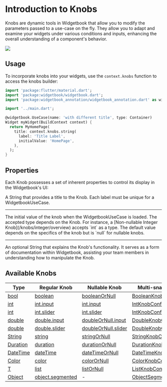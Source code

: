 # Introduction to Knobs

Knobs are dynamic tools in Widgetbook that allow you to modify the parameters passed to a use-case on the fly. 
They allow you to adapt and examine your widgets under various conditions and inputs, enhancing the overall understanding of a component's behavior.

<Image src="/assets/knobs/knobs.png" zoom />

## Usage

To incorporate knobs into your widgets, use the `context.knobs` function to access the knobs builder:

```dart title="Example: Knobs"
import 'package:flutter/material.dart';
import 'package:widgetbook/widgetbook.dart';
import 'package:widgetbook_annotation/widgetbook_annotation.dart' as widgetbook;

import '../main.dart';

@widgetbook.UseCase(name: 'with different title', type: Container)
Widget myWidget(BuildContext context) {
  return MyHomePage(
    title: context.knobs.string(
      label: 'Title Label',
      initialValue: 'HomePage',
    ),
  );
}
```

## Properties

Each Knob possesses a set of inherent properties to control its display in the Widgetbook's UI:

<Accordion title="Knob" defaultOpen>
  <Property name="label" type="String" required>
    A String that provides a title to the Knob. Each label must be unique for a WidgetbookUseCase.
  </Property>

  ---

  <Property name="initialValue" type="T" optional>
    The initial value of the knob when the WidgetbookUseCase is loaded. 
    The accepted type depends on the Knob. For instance, a [Non-nullable Integer Knob](/knobs/integer/overview) accepts `int` as a type. 
    The default value depends on the specifics of the knob but is `null` for nullable knobs.
  </Property>

  ---

  <Property name="description" type="String" optional>
    An optional String that explains the Knob's functionality. 
    It serves as a form of documentation within Widgetbook, assisting your team members in understanding how to manipulate the Knob.
  </Property>
</Accordion>

## Available Knobs

| Type                             | Regular Knob                                                   | Nullable Knob                                                              | Multi-snapshot Support                                          |
| -------------------------------- | -------------------------------------------------------------- | -------------------------------------------------------------------------- | --------------------------------------------------------------- |
| [bool](/knobs/boolean)              | [boolean](/knobs/boolean#contextknobsboolean)                        | [booleanOrNull](/knobs/boolean#contextknobsbooleanornull)                        | [BooleanKnobConfig](/knobs/boolean#multi-snapshot-support)         |
| [int](/knobs/integer/overview)   | [int.input](/knobs/integer/input#contextknobsintinput)         | [int.input](/knobs/integer/input#contextknobsintornullinput)               | [IntKnobConfig](/knobs/integer/input#multi-snapshot-support)    |
| [int](/knobs/integer/overview)   | [int.slider](/knobs/integer/slider#contextknobsintslider)      | [int.slider](/knobs/integer/slider#contextknobsintornullslider)            | [IntKnobConfig](/knobs/integer/slider#multi-snapshot-support)   |
| [double](/knobs/double/overview) | [double.input](/knobs/double/input#contextknobsdoubleinput)    | [doubleOrNull.input](/knobs/double/input#contextknobsdoubleornullinput)    | [DoubleKnobConfig](/knobs/double/input#multi-snapshot-support)  |
| [double](/knobs/double/overview) | [double.slider](/knobs/double/slider#contextknobsdoubleslider) | [doubleOrNull.slider](/knobs/double/slider#contextknobsdoubleornullslider) | [DoubleKnobConfig](/knobs/double/slider#multi-snapshot-support) |
| [String](/knobs/string)          | [string](/knobs/string#contextknobsstring)                     | [stringOrNull](/knobs/string#contextknobsstringornull)                     | [StringKnobConfig](/knobs/string#multi-snapshot-support)        |
| [Duration](/knobs/duration)      | [duration](/knobs/duration#contextknobsduration)               | [durationOrNull](/knobs/duration#contextknobsdurationornull)               | [DurationKnobConfig](/knobs/duration#multi-snapshot-support)    |
| [DateTime](/knobs/datetime)      | [dateTime](/knobs/datetime#contextknobsdatetime)               | [dateTimeOrNull](/knobs/datetime#contextknobsdatetimeornull)               | [DateTimeKnobConfig](/knobs/datetime#multi-snapshot-support)    |
| [Color](/knobs/color)            | [color](/knobs/color#contextknobscolor)                        | [colorOrNull](/knobs/color#contextknobscolorornull)                        | [ColorKnobConfig](/knobs/color#multi-snapshot-support)          |
| [T](/knobs/list)                 | [list](/knobs/list#contextknobslist)                           | [listOrNull](/knobs/list#contextknobsstringornull)                         | [ListKnobConfig](/knobs/list#multi-snapshot-support)            |
| [Object](/knobs/object)            | [object.segmented](/knobs/object#contextknobsobjectsegmented)         | -                                                                        | [ObjectSegmentedKnobConfig](/knobs/object#multi-snapshot-support) |
